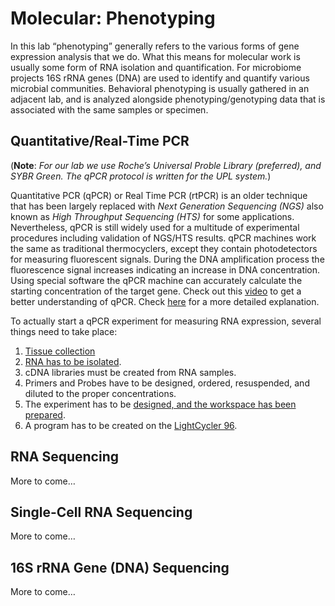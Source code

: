 # Molecular: Phenotyping {#phenotyping}

In this lab "phenotyping" generally refers to the various forms of gene expression analysis that we do.  What this means for molecular work is usually some form of RNA isolation and quantification.  For microbiome projects 16S rRNA genes (DNA) are used to identify and quantify various microbial communities.  Behavioral phenotyping is usually gathered in an adjacent lab, and is analyzed alongside phenotyping/genotyping data that is associated with the same samples or specimen.

## Quantitative/Real-Time PCR

(**Note**:  _For our lab we use Roche's Universal Proble Library (preferred), and SYBR Green.  The qPCR protocol is written for the UPL system._)

Quantitative PCR (qPCR) or Real Time PCR (rtPCR) is an older technique that has been largely replaced with _Next Generation Sequencing (NGS)_ also known as _High Throughput Sequencing (HTS)_ for some applications.  Nevertheless, qPCR is still widely used for a multitude of  experimental procedures including validation of NGS/HTS results.  qPCR machines work the same as traditional thermocyclers, except they contain photodetectors for measuring fluorescent signals.  During the DNA amplification process the fluorescence signal increases indicating an increase in DNA concentration.  Using special software the qPCR machine can accurately calculate the starting concentration of the target gene.  Check out this [video](https://www.youtube.com/watch?v=YhXj5Yy4ksQ) to get a better understanding of qPCR.  Check [here](https://www.youtube.com/watch?v=DH7o9Df5_50) for a more detailed explanation.

To actually start a qPCR experiment for measuring RNA expression, several things need to take place:

1. [Tissue collection](#sample_collection)
2. [RNA has to be isolated](#rna_isolation).
3. cDNA libraries must be created from RNA samples.
4. Primers and Probes have to be designed, ordered, resuspended, and diluted to the proper concentrations. 
5. The experiment has to be [designed, and the workspace has been prepared](#molecular_best_practices).
6. A program has to be created on the [LightCycler 96](#).

## RNA Sequencing

More to come...

## Single-Cell RNA Sequencing

More to come...

## 16S rRNA Gene (DNA) Sequencing

More to come...
